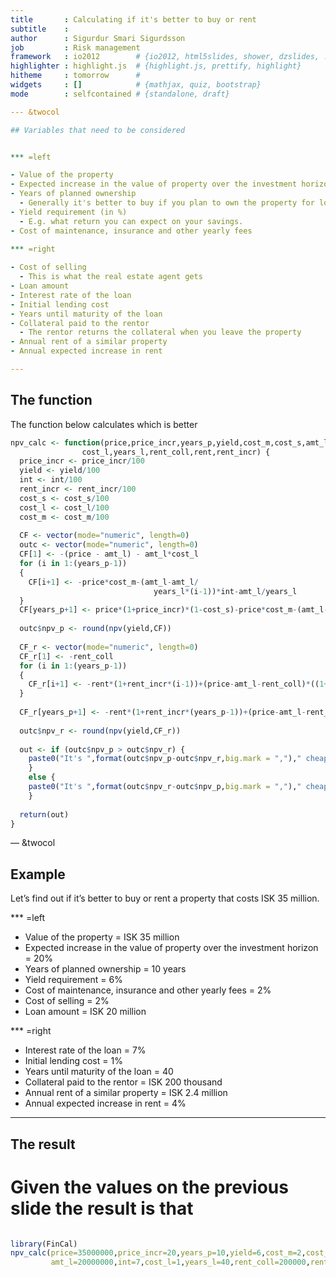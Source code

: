 ```yaml
---
title       : Calculating if it's better to buy or rent
subtitle    : 
author      : Sigurdur Smari Sigurdsson
job         : Risk management
framework   : io2012        # {io2012, html5slides, shower, dzslides, ...}
highlighter : highlight.js  # {highlight.js, prettify, highlight}
hitheme     : tomorrow      # 
widgets     : []            # {mathjax, quiz, bootstrap}
mode        : selfcontained # {standalone, draft}

--- &twocol

## Variables that need to be considered


*** =left

- Value of the property
- Expected increase in the value of property over the investment horizon
- Years of planned ownership
  - Generally it's better to buy if you plan to own the property for longer than 10 years.
- Yield requirement (in %)
  - E.g. what return you can expect on your savings.
- Cost of maintenance, insurance and other yearly fees 
  
*** =right

- Cost of selling
  - This is what the real estate agent gets
- Loan amount
- Interest rate of the loan
- Initial lending cost 
- Years until maturity of the loan
- Collateral paid to the rentor
  - The rentor returns the collateral when you leave the property
- Annual rent of a similar property
- Annual expected increase in rent

---
```


## The function

The function below calculates which is better
```r

npv_calc <- function(price,price_incr,years_p,yield,cost_m,cost_s,amt_l,int,
                cost_l,years_l,rent_coll,rent,rent_incr) {
  price_incr <- price_incr/100
  yield <- yield/100
  int <- int/100
  rent_incr <- rent_incr/100
  cost_s <- cost_s/100
  cost_l <- cost_l/100
  cost_m <- cost_m/100
  
  CF <- vector(mode="numeric", length=0)
  outc <- vector(mode="numeric", length=0)
  CF[1] <- -(price - amt_l) - amt_l*cost_l
  for (i in 1:(years_p-1)) 
  {
    CF[i+1] <- -price*cost_m-(amt_l-amt_l/ 
                                years_l*(i-1))*int-amt_l/years_l
  }
  CF[years_p+1] <- price*(1+price_incr)*(1-cost_s)-price*cost_m-(amt_l-amt_l/years_l*(years_p-1))*(1+int)
  
  outc$npv_p <- round(npv(yield,CF))
  
  CF_r <- vector(mode="numeric", length=0)
  CF_r[1] <- -rent_coll
  for (i in 1:(years_p-1)) 
  {
    CF_r[i+1] <- -rent*(1+rent_incr*(i-1))+(price-amt_l-rent_coll)*((1+yield)^i-(1+yield)^(i-1))
  }
  
  CF_r[years_p+1] <- -rent*(1+rent_incr*(years_p-1))+(price-amt_l-rent_coll)*((1+yield)^years_p-(1+yield)^(years_p-1))+rent_coll
  
  outc$npv_r <- round(npv(yield,CF_r))
  
  out <- if (outc$npv_p > outc$npv_r) {
    paste0("It's ",format(outc$npv_p-outc$npv_r,big.mark = ",")," cheaper to buy property")
    }
    else {
    paste0("It's ",format(outc$npv_r-outc$npv_p,big.mark = ",")," cheaper to rent property")
    }
  
  return(out)
}

```

--- &twocol

## Example

Let's find out if it's better to buy or rent a property that costs ISK 35 million. 

*** =left

- Value of the property = ISK 35 million
- Expected increase in the value of property over the investment horizon = 20%
- Years of planned ownership = 10 years
- Yield requirement = 6%
- Cost of maintenance, insurance and other yearly fees = 2%
- Cost of selling = 2%
- Loan amount = ISK 20 million
  
*** =right

- Interest rate of the loan = 7%
- Initial lending cost = 1%
- Years until maturity of the loan = 40
- Collateral paid to the rentor = ISK 200 thousand
- Annual rent of a similar property = ISK 2.4 million
- Annual expected increase in rent = 4%

---

## The result
# Given the values on the previous slide the result is that
```r

```
```r
library(FinCal)
npv_calc(price=35000000,price_incr=20,years_p=10,yield=6,cost_m=2,cost_s=2,
         amt_l=20000000,int=7,cost_l=1,years_l=40,rent_coll=200000,rent=2400000,rent_incr=4)


```
